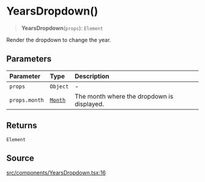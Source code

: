 # YearsDropdown()

<a id="undefined" name="undefined"></a>

> **YearsDropdown**(`props`): `Element`

Render the dropdown to change the year.

## Parameters

| Parameter | Type | Description |
| :------ | :------ | :------ |
| `props` | `Object` | - |
| `props.month` | [`Month`](/docs/api/next/classes/Month.md) | The month where the dropdown is displayed. |

## Returns

`Element`

## Source

[src/components/YearsDropdown.tsx:16](https://github.com/gpbl/react-day-picker/blob/next/src/components/YearsDropdown.tsx#L16)
